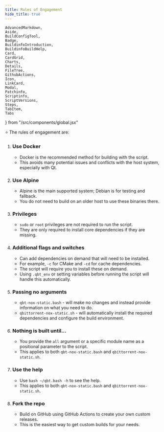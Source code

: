 ```yaml
---
title: Rules of Engagement
hide_title: true
---
```


	AdvancedMarkdown,
	Aside,
	BuildConfigTool,
	Badge,
	BuildinfoIntroduction,
	BuildinfoBuildHelp,
	Card,
	CardGrid,
	Charts,
	Details,
	FileTree,
	GithubActions,
	Icon,
	LinkCard,
	Modal,
	Patchinfo,
	Scriptinfo,
	ScriptVersions,
	Steps,
	TabItem,
	Tabs
} from "/src/components/global.jsx"

⭐ The rules of engagement are:

<Steps>

1. ### Use Docker

    - Docker is the recommended method for building with the script.
    - This avoids many potential issues and conflicts with the host system, especially with Qt.

2. ### Use Alpine

    - Alpine is the main supported system; Debian is for testing and fallback.
    - You do not need to build on an older host to use these binaries there.

3. ### Privileges

    - `sudo` or `root` privileges are not required to run the script.
    - They are only required to install core dependencies if they are missing.

4. ### Additional flags and switches

    - Can add dependencies on demand that will need to be installed.
    - For example, `-c` for CMake and `-cd` for cache dependencies.
    - The script will require you to install these on demand.
    - Using `.qbt_env` or setting variables before running the script will handle this automatically.

5. ### Passing no arguments

    - `qbt-nox-static.bash` <Badge text="Recommended" variant="tip" /> - will make no changes and instead provide information on what you need to do.
    - `qbittorrent-nox-static.sh` <Badge text="Legacy" variant="caution" /> - will automatically install the required dependencies and configure the build environment.

6. ### Nothing is built until...

    - You provide the `all` argument or a specific module name as a positional parameter to the script.
    - This applies to both `qbt-nox-static.bash` and `qbittorrent-nox-static.sh`.

7. ### Use the help

    - Use `bash ~/qbt.bash -h` to see the help.
    - This applies to both `qbt-nox-static.bash` and `qbittorrent-nox-static.sh`.

8. ### Fork the repo

    - Build on GitHub using GitHub Actions to create your own custom releases.
    - This is the easiest way to get custom builds for your needs.

</Steps>
